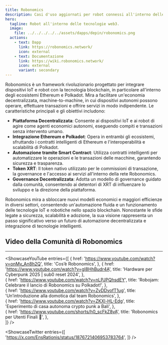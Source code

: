 ```yaml
---
title: Robonomics
description: Casi d'uso aggiornati per robot connessi all'interno delle tecnologie web3.
hero:
  tagline: Robot all'interno delle tecnologie web3.
  image: 
    file: ../../../../../assets/dapps/depin/robonomics.png
  actions:
    - text: Dapp
      link: https://robonomics.network/
      icon: external
    - text: Documentazione
      link: https://wiki.robonomics.network/
      icon: external
      variant: secondary
---
```



Robonomics è un framework rivoluzionario progettato per integrare dispositivi IoT e robot con la tecnologia blockchain, in particolare all'interno degli ecosistemi Ethereum e Polkadot. Mira a facilitare un'economia decentralizzata, machine-to-machine, in cui dispositivi autonomi possono operare, effettuare transazioni e offrire servizi in modo indipendente. Le caratteristiche principali e gli obiettivi includono:

- **Piattaforma Decentralizzata**: Consente ai dispositivi IoT e ai robot di agire come agenti economici autonomi, eseguendo compiti e transazioni senza intervento umano.
- **Integrazione Ethereum e Polkadot**: Opera in entrambi gli ecosistemi, sfruttando i contratti intelligenti di Ethereum e l'interoperabilità e scalabilità di Polkadot.
- **Automazione tramite Smart Contract**: Utilizza contratti intelligenti per automatizzare le operazioni e le transazioni delle macchine, garantendo sicurezza e trasparenza.
- **Token XRT**: Il token nativo utilizzato per le commissioni di transazione, la governance e l'accesso ai servizi all'interno della rete Robonomics.
- **Governance Decentralizzata**: Adotta un modello di governance guidato dalla comunità, consentendo ai detentori di XRT di influenzare lo sviluppo e la direzione della piattaforma.

Robonomics mira a sbloccare nuovi modelli economici e maggiori efficienze in diversi settori, consentendo un'automazione fluida e un funzionamento delle tecnologie IoT e robotiche nello spazio blockchain. Nonostante le sfide legate a sicurezza, scalabilità e adozione, la sua visione rappresenta un passo significativo verso un futuro di automazione decentralizzata e integrazione di tecnologie intelligenti.

## Video della Comunità di Robonomics
------------
<ShowcaseYouTube
  entries={[
    {
      href: 'https://www.youtube.com/watch?v=onMv_An8h2Q',
      title: 'Cos’è Robonomics',
    }, 
    {
      href: 'https://www.youtube.com/watch?v=gI8HhBudr4A',
      title: 'Hardware per Cyberpunk 2025 | sub0 reset 2024',
    },  
    {
      href: 'https://www.youtube.com/watch?v=nLPJPQhsdEY',
      title: 'Robojam: Celebrare il lancio di Robonomics su Polkadot!',
    },  
    {
      href: 'https://www.youtube.com/watch?v=ZvDDvofT1ug',
      title: 'Un’introduzione alla domotica dal team Robonomics',
    },   
    {
      href: 'https://www.youtube.com/watch?v=ZKXl-HL-Edg',
      title: 'Esperimento di casa autonoma crypto punk a Bali',
    },   
    {
      href: 'https://www.youtube.com/shorts/h0_scFkZ8vA',
      title: 'Robonomics per Utenti Finali 👀',
    },   
  ]} 
  />

  <ShowcaseTwitter
  entries={[
    'https://x.com/EnsRationis/status/1876721406953783764',
  ]}
/>

<script async src="https://platform.twitter.com/widgets.js" charset="utf-8"></script>
